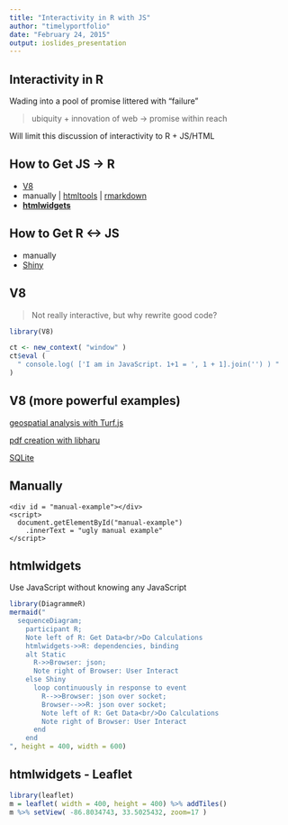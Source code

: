 ```yaml
---
title: "Interactivity in R with JS"
author: "timelyportfolio"
date: "February 24, 2015"
output: ioslides_presentation
---
```


## Interactivity in R

Wading into a pool of promise littered with "failure"


> ubiquity + innovation of web -> promise within reach


Will limit this discussion of interactivity to R + JS/HTML

## How to Get JS -> R

- [V8](https://www.opencpu.org/posts/v8-release-0-5/)
- manually | [htmltools](https://github.com/rstudio/htmltools) | [rmarkdown](http://rmarkdown.rstudio.com)
- [**htmlwidgets**](http://htmlwidgets.org)

## How to Get R <-> JS

- manually
- [Shiny](http://shiny.rstudio.com)

## V8

> Not really interactive, but why rewrite good code?


```r
library(V8)

ct <- new_context( "window" )
ct$eval ( 
  " console.log( ['I am in JavaScript. 1+1 = ', 1 + 1].join('') ) "
)
```

## V8 (more powerful examples)

[geospatial analysis with Turf.js](https://gist.github.com/timelyportfolio/9b4fc699bb6d67b7f418)

[pdf creation with libharu](http://bl.ocks.org/timelyportfolio/81208f44c520419015f7)

[SQLite](https://www.opencpu.org/posts/v8-release-0-5/)



## Manually

```
<div id = "manual-example"></div>
<script>
  document.getElementById("manual-example")
    .innerText = "ugly manual example"
</script>
```
<div id = "manual-example"></div>
<script>
  document.getElementById("manual-example").innerText = "ugly manual example"
</script>


## htmlwidgets

Use JavaScript without knowing any JavaScript

```r
library(DiagrammeR)
mermaid("
  sequenceDiagram;
    participant R;
    Note left of R: Get Data<br/>Do Calculations
    htmlwidgets->>R: dependencies, binding 
    alt Static
      R->>Browser: json;
      Note right of Browser: User Interact
    else Shiny
      loop continuously in response to event
        R-->>Browser: json over socket;
        Browser-->>R: json over socket;
        Note left of R: Get Data<br/>Do Calculations
        Note right of Browser: User Interact
      end
    end
", height = 400, width = 600)
```

## htmlwidgets - Leaflet

```r
library(leaflet)
m = leaflet( width = 400, height = 400) %>% addTiles()
m %>% setView( -86.8034743, 33.5025432, zoom=17 )
```